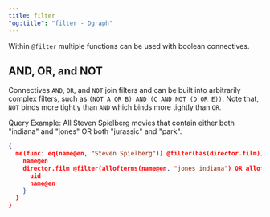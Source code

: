 ```yaml
---
title: filter
"og:title": "filter - Dgraph"
---
```



<DgraphWIP />

Within `@filter` multiple functions can be used with boolean connectives.

## AND, OR, and NOT

Connectives `AND`, `OR`, and `NOT` join filters and can be built into
arbitrarily complex filters, such as `(NOT A OR B) AND (C AND NOT (D OR E))`.
Note that, `NOT` binds more tightly than `AND` which binds more tightly than
`OR`.

Query Example: All Steven Spielberg movies that contain either both "indiana"
and "jones" OR both "jurassic" and "park".

```json
{
  me(func: eq(name@en, "Steven Spielberg")) @filter(has(director.film)) {
    name@en
    director.film @filter(allofterms(name@en, "jones indiana") OR allofterms(name@en, "jurassic park")) {
      uid
      name@en
    }
  }
}
```
